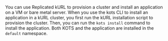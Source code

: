 You can use Replicated kURL to provision a cluster and install an application on a VM or bare metal server. When you use the kots CLI to install an application in a kURL cluster, you first run the kURL installation script to provision the cluster. Then, you can run the `kots install` command to install the application. Both KOTS and the application are installed in the `default` namespace.